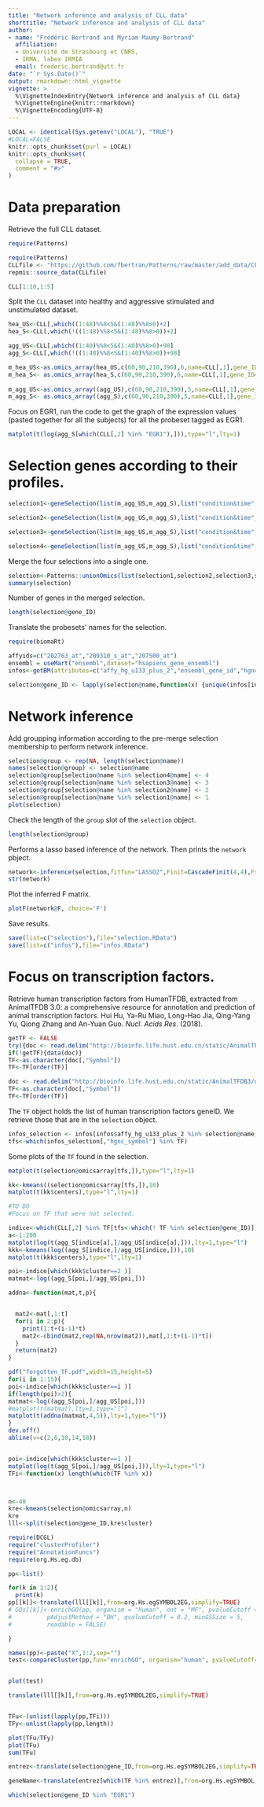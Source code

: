 ```yaml
---
title: "Network inference and analysis of CLL data"
shorttitle: "Network inference and analysis of CLL data"
author: 
- name: "Frédéric Bertrand and Myriam Maumy-Bertrand"
  affiliation: 
  - Université de Strasbourg et CNRS, 
  - IRMA, labex IRMIA
  email: frederic.bertrand@utt.fr
date: "`r Sys.Date()`"
output: rmarkdown::html_vignette
vignette: >
  %\VignetteIndexEntry{Network inference and analysis of CLL data}
  %\VignetteEngine{knitr::rmarkdown}
  %\VignetteEncoding{UTF-8}
---
```


```r
LOCAL <- identical(Sys.getenv("LOCAL"), "TRUE")
#LOCAL=FALSE
knitr::opts_chunk$set(purl = LOCAL)
knitr::opts_chunk$set(
  collapse = TRUE,
  comment = "#>"
)
```

# Data preparation

Retrieve the full CLL dataset.

```r
require(Patterns)
```
```r
require(Patterns)
CLLfile <- "https://github.com/fbertran/Patterns/raw/master/add_data/CLL.RData"
repmis::source_data(CLLfile)

CLL[1:10,1:5]
```



Split the `CLL` dataset into healthy and aggressive stimulated and unstimulated dataset.                 
```r
hea_US<-CLL[,which((1:48)%%8<5&(1:48)%%8>0)+2]
hea_S<-CLL[,which(!((1:48)%%8<5&(1:48)%%8>0))+2]

agg_US<-CLL[,which((1:40)%%8<5&(1:40)%%8>0)+98]
agg_S<-CLL[,which(!((1:40)%%8<5&(1:40)%%8>0))+98]

m_hea_US<-as.omics_array(hea_US,c(60,90,210,390),6,name=CLL[,1],gene_ID=CLL[,2])
m_hea_S<- as.omics_array(hea_S,c(60,90,210,390),6,name=CLL[,1],gene_ID=CLL[,2])
  
m_agg_US<-as.omics_array((agg_US),c(60,90,210,390),5,name=CLL[,1],gene_ID=CLL[,2])
m_agg_S<- as.omics_array((agg_S),c(60,90,210,390),5,name=CLL[,1],gene_ID=CLL[,2])
```

Focus on EGR1, run the code to get the graph of the expression values (pasted together for all the subjects) for all the probeset tagged as EGR1. 
```r
matplot(t(log(agg_S[which(CLL[,2] %in% "EGR1"),])),type="l",lty=1)
```

# Selection genes according to their profiles.

```r
selection1<-geneSelection(list(m_agg_US,m_agg_S),list("condition&time",c(1,2),c(1,1)),-1,alpha=0.1)
```
```r
selection2<-geneSelection(list(m_agg_US,m_agg_S),list("condition&time",c(1,2),c(1,1)+1),-1,alpha=0.1)
```
```r
selection3<-geneSelection(list(m_agg_US,m_agg_S),list("condition&time",c(1,2),c(1,1)+2),50,alpha=0.005)
```
```r
selection4<-geneSelection(list(m_agg_US,m_agg_S),list("condition&time",c(1,2),c(1,1)+3),50,alpha=0.005)
```

Merge the four selections into a single one.
```r
selection<-Patterns::unionOmics(list(selection1,selection2,selection3,selection4))
summary(selection)
```

Number of genes in the merged selection.
```r
length(selection@gene_ID)
```

Translate the probesets' names for the selection.
```r
require(biomaRt)

affyids=c("202763_at","209310_s_at","207500_at")
ensembl = useMart("ensembl",dataset="hsapiens_gene_ensembl")
infos<-getBM(attributes=c("affy_hg_u133_plus_2","ensembl_gene_id","hgnc_symbol","chromosome_name","start_position","end_position","band"), filters = "affy_hg_u133_plus_2", values = CLL[CLL[,1] %in% selection@name,1] , mart = ensembl,uniqueRows=TRUE, checkFilters = TRUE)
```

```r
selection@gene_ID <- lapply(selection@name,function(x) {unique(infos[infos$affy_hg_u133_plus_2==x,"hgnc_symbol"])})
```

# Network inference

Add groupping information according to the pre-merge selection membership to perform network inference.
```r
selection@group <- rep(NA, length(selection@name))
names(selection@group) <- selection@name
selection@group[selection@name %in% selection4@name] <- 4
selection@group[selection@name %in% selection3@name] <- 3
selection@group[selection@name %in% selection2@name] <- 2
selection@group[selection@name %in% selection1@name] <- 1
plot(selection)
```

Check the length of the `group` slot of the `selection` object.
```r
length(selection@group)
```

Performs a lasso based inference of the network. Then prints the `network` pbject.
```r
network<-inference(selection,fitfun="LASSO2",Finit=CascadeFinit(4,4),Fshape=CascadeFshape(4,4))
str(network)
```

Plot the inferred F matrix.
```r
plotF(network@F, choice='F')
```

Save results.
```r
save(list=c("selection"),file="selection.RData")
save(list=c("infos"),file="infos.RData")
```


# Focus on transcription factors.

Retrieve human transcription factors from HumanTFDB, extracted from AnimalTFDB 3.0: a comprehensive resource for annotation and prediction of animal transcription factors. Hui Hu, Ya-Ru Miao, Long-Hao Jia, Qing-Yang Yu, Qiong Zhang and An-Yuan Guo. *Nucl. Acids Res*. (2018).

```r
getTF <- FALSE
try({doc <- read.delim("http://bioinfo.life.hust.edu.cn/static/AnimalTFDB3/download/Homo_sapiens_TF",encoding = "UTF-8", header=TRUE); getTF <- TRUE}, silent = TRUE)
if(!getTF){data(doc)}
TF<-as.character(doc[,"Symbol"])
TF<-TF[order(TF)]
```

```r
doc <- read.delim("http://bioinfo.life.hust.edu.cn/static/AnimalTFDB3/download/Homo_sapiens_TF",encoding = "UTF-8", header=TRUE)
TF<-as.character(doc[,"Symbol"])
TF<-TF[order(TF)]
```

The `TF` object holds the list of human transcription factors geneID. We retrieve those that are in the `selection` object.
```r
infos_selection <- infos[infos$affy_hg_u133_plus_2 %in% selection@name,]
tfs<-which(infos_selection[,"hgnc_symbol"] %in% TF)
```

Some plots of the `TF` found in the selection.
```r
matplot(t(selection@omicsarray[tfs,]),type="l",lty=1)
```
```r
kk<-kmeans((selection@omicsarray[tfs,]),10)
matplot(t(kk$centers),type="l",lty=1)
```


```r
#TO DO
#Focus on TF that were not selected.

indice<-which(CLL[,2] %in% TF[tfs<-which(! TF %in% selection@gene_ID)])
a<-1:200
matplot(log(t(agg_S[indice[a],]/agg_US[indice[a],])),lty=1,type="l")
kkk<-kmeans(log((agg_S[indice,]/agg_US[indice,])),10)
matplot(t(kkk$centers),type="l",lty=1)

poi<-indice[which(kkk$cluster==2 )]
matmat<-log((agg_S[poi,]/agg_US[poi,]))

addna<-function(mat,t,p){


  mat2<-mat[,1:t]
  for(i in 2:p){
    print(1:t+(i-1)*t)
    mat2<-cbind(mat2,rep(NA,nrow(mat2)),mat[,1:t+(i-1)*t])
  }
  return(mat2)
}

pdf("forgotten_TF.pdf",width=15,height=5)
for(i in 1:15){
poi<-indice[which(kkk$cluster==i )]
if(length(poi)>2){
matmat<-log((agg_S[poi,]/agg_US[poi,]))
#matplot(t(matmat),lty=1,type="l")
matplot(t(addna(matmat,4,5)),lty=1,type="l")}
}
dev.off()
abline(v=c(2,6,10,14,18))


poi<-indice[which(kkk$cluster==1 )]
matplot(log(t(agg_S[poi,]/agg_US[poi,])),lty=1,type="l")
TFi<-function(x) length(which(TF %in% x))



n<-40
kre<-kmeans(selection@omicsarray,n)
kre
lll<-split(selection@gene_ID,kre$cluster)

require(DCGL)
require("clusterProfiler")
require("AnnotationFuncs")
require(org.Hs.eg.db)

pp<-list()

for(k in 1:2){
  print(k)
pp[[k]]<-translate(lll[[k]],from=org.Hs.egSYMBOL2EG,simplify=TRUE)
# GOs[[k]]<-enrichGO(pp, organism = "human", ont = "MF", pvalueCutoff = 0.05,
#          pAdjustMethod = "BH", qvalueCutoff = 0.2, minGSSize = 5,
#          readable = FALSE)

}

names(pp)<-paste("X",1:2,sep="")
test<-compareCluster(pp,fun="enrichGO", organism="human", pvalueCutoff=0.05)


plot(test)

translate(lll[[k]],from=org.Hs.egSYMBOL2EG,simplify=TRUE)


TFu<-(unlist(lapply(pp,TFi)))
TFy<-unlist(lapply(pp,length))

plot(TFu/TFy)
plot(TFu)
sum(TFu)

entrez<-translate(selection@gene_ID,from=org.Hs.egSYMBOL2EG,simplify=TRUE)

geneName<-translate(entrez[which(TF %in% entrez)],from=org.Hs.egSYMBOL,simplify=TRUE)

which(selection@gene_ID %in% "EGR1")
```


